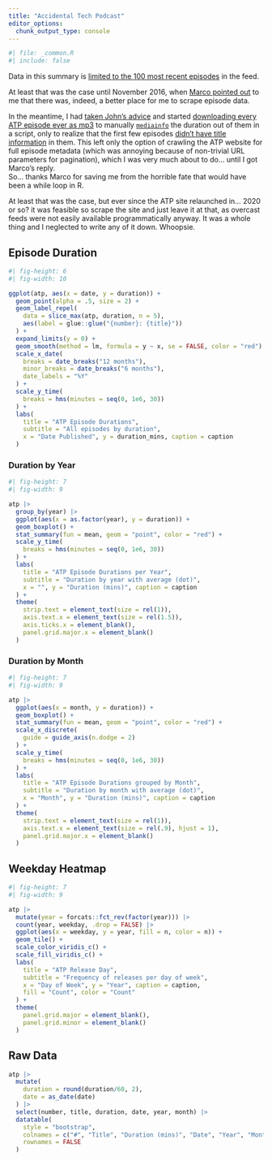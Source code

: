 ```yaml
---
title: "Accidental Tech Podcast"
editor_options: 
  chunk_output_type: console
---
```


```r
#| file: _common.R
#| include: false
```


Data in this summary is [limited to the 100 most recent episodes](https://twitter.com/caseyliss/status/706885764236361728) in the feed.

At least that was the case until November 2016, when [Marco pointed out](https://twitter.com/marcoarment/status/801550714568900608) to me that there was, indeed, a better place for me to scrape episode data. 

In the meantime, I had [taken John's advice](https://twitter.com/siracusa/status/801444008404914176) and started [downloading every ATP episode ever as mp3](https://twitter.com/Jemus42/status/801451942560022528) to manually [`mediainfo`](https://en.wikipedia.org/wiki/MediaInfo) the duration out of them in a script, only to realize that the first few episodes [didn't have title information](https://twitter.com/Jemus42/status/801504118816833536) in them. This left only the option of crawling the ATP website for full episode metadata (which was annoying because of non-trivial URL parameters for pagination), which I was very much about to do… until I got Marco's reply.  
So… thanks Marco for saving me from the horrible fate that would have been a while loop in R.

At least that was the case, but ever since the ATP site relaunched in... 2020 or so? it was feasible so scrape the site and just leave it at that, as overcast feeds were not easily available programmatically anyway. It was a whole thing and I neglected to write any of it down. Whoopsie. 

## Episode Duration

```r
#| fig-height: 6
#| fig-width: 10

ggplot(atp, aes(x = date, y = duration)) +
  geom_point(alpha = .5, size = 2) +
  geom_label_repel(
    data = slice_max(atp, duration, n = 5),
    aes(label = glue::glue("{number}: {title}"))
  ) +
  expand_limits(y = 0) +
  geom_smooth(method = lm, formula = y ~ x, se = FALSE, color = "red") +
  scale_x_date(
    breaks = date_breaks("12 months"),
    minor_breaks = date_breaks("6 months"),
    date_labels = "%Y"
  ) +
  scale_y_time(
    breaks = hms(minutes = seq(0, 1e6, 30))
  ) +
  labs(
    title = "ATP Episode Durations",
    subtitle = "All episodes by duration",
    x = "Date Published", y = duration_mins, caption = caption
  ) 
```

### Duration by Year

```r
#| fig-height: 7
#| fig-width: 9

atp |>
  group_by(year) |>
  ggplot(aes(x = as.factor(year), y = duration)) +
  geom_boxplot() +
  stat_summary(fun = mean, geom = "point", color = "red") +
  scale_y_time(
    breaks = hms(minutes = seq(0, 1e6, 30))
  ) +
  labs(
    title = "ATP Episode Durations per Year",
    subtitle = "Duration by year with average (dot)",
    x = "", y = "Duration (mins)", caption = caption
  ) +
  theme(
    strip.text = element_text(size = rel(1)),
    axis.text.x = element_text(size = rel(1.5)),
    axis.ticks.x = element_blank(),
    panel.grid.major.x = element_blank()
  )
```

### Duration by Month

```r
#| fig-height: 7
#| fig-width: 9

atp |>
  ggplot(aes(x = month, y = duration)) +
  geom_boxplot() +
  stat_summary(fun = mean, geom = "point", color = "red") +
  scale_x_discrete(
    guide = guide_axis(n.dodge = 2)
  ) +
  scale_y_time(
    breaks = hms(minutes = seq(0, 1e6, 30))
  ) +
  labs(
    title = "ATP Episode Durations grouped by Month",
    subtitle = "Duration by month with average (dot)",
    x = "Month", y = "Duration (mins)", caption = caption
  ) +
  theme(
    strip.text = element_text(size = rel(1)),
    axis.text.x = element_text(size = rel(.9), hjust = 1),
    panel.grid.major.x = element_blank()
  )
```

## Weekday Heatmap

```r
#| fig-height: 7
#| fig-width: 9

atp |>
  mutate(year = forcats::fct_rev(factor(year))) |>
  count(year, weekday, .drop = FALSE) |>
  ggplot(aes(x = weekday, y = year, fill = n, color = n)) +
  geom_tile() +
  scale_color_viridis_c() +
  scale_fill_viridis_c() +
  labs(
    title = "ATP Release Day",
    subtitle = "Frequency of releases per day of week",
    x = "Day of Week", y = "Year", caption = caption,
    fill = "Count", color = "Count"
  ) +
  theme(
    panel.grid.major = element_blank(),
    panel.grid.minor = element_blank()
  )
```


## Raw Data 

```r
atp |>
  mutate(
    duration = round(duration/60, 2),
    date = as_date(date)
  ) |>
  select(number, title, duration, date, year, month) |>
  datatable(
    style = "bootstrap",
    colnames = c("#", "Title", "Duration (mins)", "Date", "Year", "Month"),
    rownames = FALSE
  )
```

